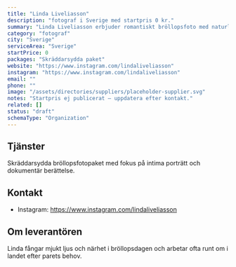 ```yaml
---
title: "Linda Liveliasson"
description: "fotograf i Sverige med startpris 0 kr."
summary: "Linda Liveliasson erbjuder romantiskt bröllopsfoto med naturligt ljus över hela Sverige."
category: "fotograf"
city: "Sverige"
serviceArea: "Sverige"
startPrice: 0
packages: "Skräddarsydda paket"
website: "https://www.instagram.com/lindaliveliasson"
instagram: "https://www.instagram.com/lindaliveliasson"
email: ""
phone: ""
image: "/assets/directories/suppliers/placeholder-supplier.svg"
notes: "Startpris ej publicerat – uppdatera efter kontakt."
related: []
status: "draft"
schemaType: "Organization"
---
```


## Tjänster

Skräddarsydda bröllopsfotopaket med fokus på intima porträtt och dokumentär berättelse.

## Kontakt

- Instagram: https://www.instagram.com/lindaliveliasson

## Om leverantören

Linda fångar mjukt ljus och närhet i bröllopsdagen och arbetar ofta runt om i landet efter parets behov.
